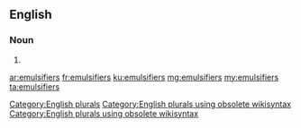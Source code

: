 ==English==

===Noun===
{{head|en}}

# {{plural of|emulsifier}}

[[Category:English plurals]][[Category:English plurals using obsolete wikisyntax]][[Category:English plurals using obsolete wikisyntax]]

[[ar:emulsifiers]]
[[fr:emulsifiers]]
[[ku:emulsifiers]]
[[mg:emulsifiers]]
[[my:emulsifiers]]
[[ta:emulsifiers]]